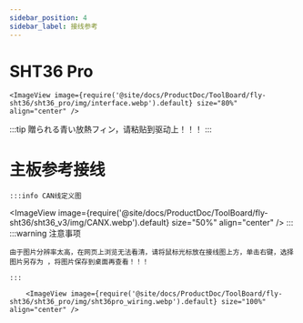 ```yaml
---
sidebar_position: 4
sidebar_label: 接线参考
---
```


# SHT36 Pro


    <ImageView image={require('@site/docs/ProductDoc/ToolBoard/fly-sht36/sht36_pro/img/interface.webp').default} size="80%" align="center" />


:::tip
贈られる青い放熱フィン，请粘贴到驱动上！！！
:::



# 主板参考接线
    :::info CAN线定义图
<ImageView image={require('@site/docs/ProductDoc/ToolBoard/fly-sht36/sht36_v3/img/CANX.webp').default} size="50%" align="center" />
    :::
    :::warning 注意事项

    由于图片分辨率太高，在网页上浏览无法看清，请将鼠标光标放在接线图上方，单击右键，选择图片另存为 ，将图片保存到桌面再查看！！！

    :::

        <ImageView image={require('@site/docs/ProductDoc/ToolBoard/fly-sht36/sht36_pro/img/sht36pro_wiring.webp').default} size="100%" align="center" />